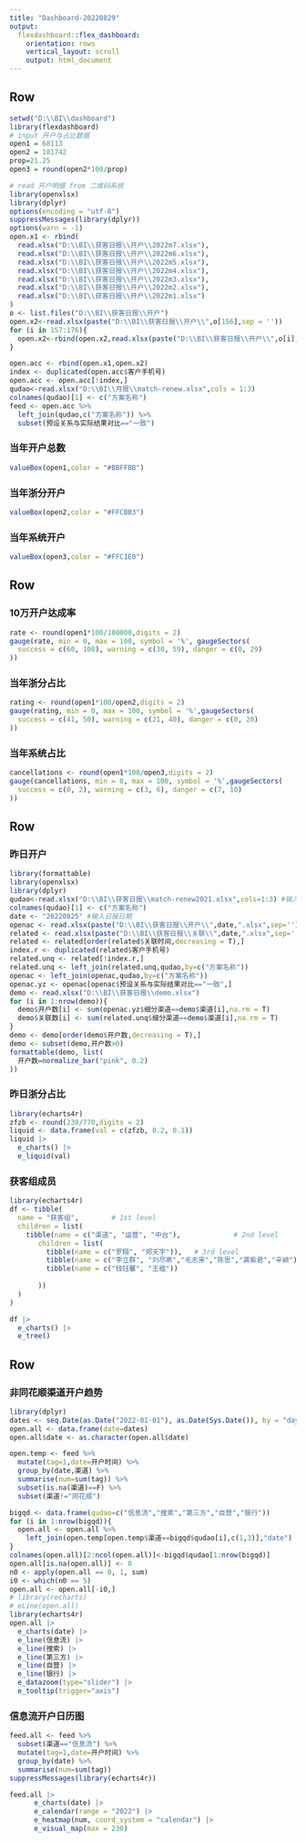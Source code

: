```yaml
---
title: "Dashboard-20220829"
output:
  flexdashboard::flex_dashboard:
    orientation: rows
    vertical_layout: scroll
    output: html_document
---
```



Row
-------------------------------------

```r
setwd("D:\\BI\\dashboard")
library(flexdashboard)
# input 开户与占比数据
open1 = 68113
open2 = 181742
prop=21.25
open3 = round(open2*100/prop)
```

```r
# read 开户明细 from 二维码系统
library(openxlsx)
library(dplyr)
options(encoding = "utf-8")
suppressMessages(library(dplyr))
options(warn = -1)
open.x1 <- rbind(
  read.xlsx("D:\\BI\\获客日报\\开户\\2022m7.xlsx"),
  read.xlsx("D:\\BI\\获客日报\\开户\\2022m6.xlsx"),
  read.xlsx("D:\\BI\\获客日报\\开户\\2022m5.xlsx"),
  read.xlsx("D:\\BI\\获客日报\\开户\\2022m4.xlsx"),
  read.xlsx("D:\\BI\\获客日报\\开户\\2022m3.xlsx"),
  read.xlsx("D:\\BI\\获客日报\\开户\\2022m2.xlsx"),
  read.xlsx("D:\\BI\\获客日报\\开户\\2022m1.xlsx")
)
o <- list.files("D:\\BI\\获客日报\\开户")
open.x2<-read.xlsx(paste("D:\\BI\\获客日报\\开户\\",o[156],sep = ''))
for (i in 157:176){
  open.x2<-rbind(open.x2,read.xlsx(paste("D:\\BI\\获客日报\\开户\\",o[i],sep = ''),sheet=1))
}

open.acc <- rbind(open.x1,open.x2)
index <- duplicated(open.acc$客户手机号)
open.acc <- open.acc[!index,]
qudao<-read.xlsx("D:\\BI\\月报\\match-renew.xlsx",cols = 1:3)
colnames(qudao)[1] <- c("方案名称")
feed <- open.acc %>%
  left_join(qudao,c("方案名称")) %>%
  subset(预设关系与实际结果对比=="一致")
```

### 当年开户总数

```r
valueBox(open1,color = "#BBFFBB")
```

### 当年浙分开户

```r
valueBox(open2,color = "#FFCBB3")
```

### 当年系统开户

```r
valueBox(open3,color = "#FFC1E0")
```


Row
-------------------------------------

### 10万开户达成率

```r
rate <- round(open1*100/100000,digits = 2)
gauge(rate, min = 0, max = 100, symbol = '%', gaugeSectors(
  success = c(60, 100), warning = c(30, 59), danger = c(0, 29)
))
```

### 当年浙分占比

```r
rating <- round(open1*100/open2,digits = 2)
gauge(rating, min = 0, max = 100, symbol = '%',gaugeSectors(
  success = c(41, 50), warning = c(21, 40), danger = c(0, 20)
))
```

### 当年系统占比

```r
cancellations <- round(open1*100/open3,digits = 2)
gauge(cancellations, min = 0, max = 100, symbol = '%',gaugeSectors(
  success = c(0, 2), warning = c(3, 6), danger = c(7, 10)
))
```

Row{data-height=400}
-------------------------------------

### 昨日开户
```r
library(formattable)
library(openxlsx)
library(dplyr)
qudao<-read.xlsx("D:\\BI\\获客日报\\match-renew2021.xlsx",cols=1:3) #输入匹配表
colnames(qudao)[1] <- c("方案名称")
date <- "20220825" #输入日报日期
openac <- read.xlsx(paste("D:\\BI\\获客日报\\开户\\",date,".xlsx",sep='')) #输入开户表
related <- read.xlsx(paste("D:\\BI\\获客日报\\关联\\",date,".xlsx",sep='')) #输入关联表
related <- related[order(related$关联时间,decreasing = T),]
index.r <- duplicated(related$客户手机号)
related.unq <- related[!index.r,]
related.unq <- left_join(related.unq,qudao,by=c("方案名称"))    
openac <- left_join(openac,qudao,by=c("方案名称"))
openac.yz <- openac[openac$预设关系与实际结果对比=="一致",]
demo <- read.xlsx("D:\\BI\\获客日报\\demo.xlsx")
for (i in 1:nrow(demo)){
  demo$开户数[i] <- sum(openac.yz$细分渠道==demo$渠道[i],na.rm = T)
  demo$关联数[i] <- sum(related.unq$细分渠道==demo$渠道[i],na.rm = T)
}
demo <- demo[order(demo$开户数,decreasing = T),]
demo <- subset(demo,开户数>0)
formattable(demo, list(
  开户数=normalize_bar("pink", 0.2)
))
```

### 昨日浙分占比
```r
library(echarts4r)
zfzb <- round(230/770,digits = 2)
liquid <- data.frame(val = c(zfzb, 0.2, 0.1))
liquid |> 
  e_charts() |> 
  e_liquid(val) 
```

### 获客组成员
```r
library(echarts4r)
df <- tibble(
  name = "获客组",        # 1st level
  children = list(
    tibble(name = c("渠道", "运营", "中台"),             # 2nd level
       children = list(
         tibble(name = c("罗翔", "郑天宇")),   # 3rd level 
         tibble(name = c("李立群", "刘尽寒","毛志来","陈思","龚紫君","辛颖")),
         tibble(name = c("钱钰馨", "王楹"))  
         
       ))
  )
)

df |> 
  e_charts() |> 
  e_tree()
```

Row {.tabset .tabset-fade}
-------------------------------------


### 非同花顺渠道开户趋势

```r
library(dplyr)
dates <- seq.Date(as.Date("2022-01-01"), as.Date(Sys.Date()), by = "day")
open.all <- data.frame(date=dates)
open.all$date <- as.character(open.all$date)

open.temp <- feed %>%
  mutate(tag=1,date=开户时间) %>%
  group_by(date,渠道) %>%
  summarise(num=sum(tag)) %>%
  subset(is.na(渠道)==F) %>%
  subset(渠道!="同花顺")

bigqd <- data.frame(qudao=c("信息流","搜索","第三方","自营","银行"))
for (i in 1:nrow(bigqd)){
  open.all <- open.all %>%
    left_join(open.temp[open.temp$渠道==bigqd$qudao[i],c(1,3)],"date")
}
colnames(open.all)[2:ncol(open.all)]<-bigqd$qudao[1:nrow(bigqd)]
open.all[is.na(open.all)] <- 0
n0 <- apply(open.all == 0, 1, sum)
i0 <- which(n0 == 5)
open.all <- open.all[-i0,]
# library(recharts)
# eLine(open.all)
library(echarts4r)
open.all |> 
  e_charts(date) |> 
  e_line(信息流) |> 
  e_line(搜索) |> 
  e_line(第三方) |> 
  e_line(自营) |> 
  e_line(银行) |> 
  e_datazoom(type="slider") |>
  e_tooltip(trigger="axis")

```



### 信息流开户日历图
```r
feed.all <- feed %>%
  subset(渠道=="信息流") %>%
  mutate(tag=1,date=开户时间) %>%
  group_by(date) %>%
  summarise(num=sum(tag))
suppressMessages(library(echarts4r))

feed.all |> 
      e_charts(date) |> 
      e_calendar(range = "2022") |> 
      e_heatmap(num, coord_system = "calendar") |> 
      e_visual_map(max = 230)
```


